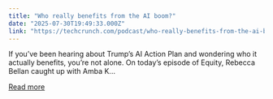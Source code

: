 ```yaml
---
title: "Who really benefits from the AI boom?"
date: "2025-07-30T19:49:33.000Z"
link: "https://techcrunch.com/podcast/who-really-benefits-from-the-ai-boom/"
---
```


If you&#8217;ve been hearing about Trump&#8217;s AI Action Plan and wondering who it actually benefits, you&#8217;re not alone. On today&#8217;s episode of Equity, Rebecca Bellan caught up with Amba K...

[Read more](https://techcrunch.com/podcast/who-really-benefits-from-the-ai-boom/)
